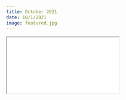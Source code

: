 ```yaml
---
title: October 2021
date: 10/1/2021
image: featured.jpg 
---
```


```{=html}
<iframe class="news ar4x3" src="oct2021.Rhtml" title="October Newsletter"></iframe>
```